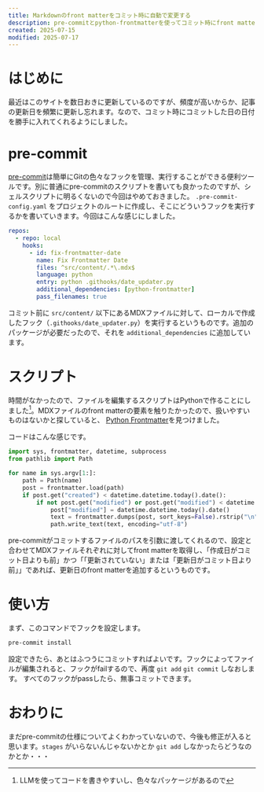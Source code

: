 ```yaml
---
title: Markdownのfront matterをコミット時に自動で変更する
description: pre-commitとpython-frontmatterを使ってコミット時にfront matterを編集する
created: 2025-07-15
modified: 2025-07-17
---
```


# はじめに
最近はこのサイトを数日おきに更新しているのですが、頻度が高いからか、記事の更新日を頻繁に更新し忘れます。なので、コミット時にコミットした日の日付を勝手に入れてくれるようにしました。

# pre-commit
[pre-commit](https://pre-commit.com/)は簡単にGitの色々なフックを管理、実行することができる便利ツールです。別に普通にpre-commitのスクリプトを書いても良かったのですが、シェルスクリプトに明るくないので今回はやめておきました。
`.pre-commit-config.yaml` をプロジェクトのルートに作成し、そこにどういうフックを実行するかを書いていきます。今回はこんな感じにしました。

```yaml title=".pre-commit-config.yaml"
repos:
  - repo: local
    hooks:
      - id: fix-frontmatter-date
        name: Fix Frontmatter Date
        files: ^src/content/.*\.mdx$
        language: python
        entry: python .githooks/date_updater.py
        additional_dependencies: [python-frontmatter]
        pass_filenames: true
```

コミット前に `src/content/` 以下にあるMDXファイルに対して、ローカルで作成したフック（`.githooks/date_updater.py`）を実行するというものです。追加のパッケージが必要だったので、それを `additional_dependencies` に追加しています。

# スクリプト
時間がなかったので、ファイルを編集するスクリプトはPythonで作ることにしました[^1]。MDXファイルのfront matterの要素を触りたかったので、扱いやすいものはないかと探していると、
[Python Frontmatter](https://python-frontmatter.readthedocs.io/en/latest/index.html)を見つけました。

コードはこんな感じです。

```py title="date_updater.py"
import sys, frontmatter, datetime, subprocess
from pathlib import Path

for name in sys.argv[1:]:
    path = Path(name)
    post = frontmatter.load(path)
    if post.get("created") < datetime.datetime.today().date():
        if not post.get("modified") or post.get("modified") < datetime.datetime.today().date():
            post["modified"] = datetime.datetime.today().date()
            text = frontmatter.dumps(post, sort_keys=False).rstrip("\n") + "\n"
            path.write_text(text, encoding="utf-8")
```

pre-commitがコミットするファイルのパスを引数に渡してくれるので、設定と合わせてMDXファイルそれぞれに対してfront matterを取得し、「作成日がコミット日よりも前」かつ「「更新されていない」または「更新日がコミット日より前」」であれば、更新日のfront matterを追加するというものです。

# 使い方

まず、このコマンドでフックを設定します。

```sh
pre-commit install
```

設定できたら、あとはふつうにコミットすればよいです。フックによってファイルが編集されると、フックがfailするので、再度 `git add` `git commit` しなおします。
すべてのフックがpassしたら、無事コミットできます。

# おわりに
まだpre-commitの仕様についてよくわかっていないので、今後も修正が入ると思います。`stages` がいらないんじゃないかとか `git add` しなかったらどうなのかとか・・・

[^1]: LLMを使ってコードを書きやすいし、色々なパッケージがあるので
